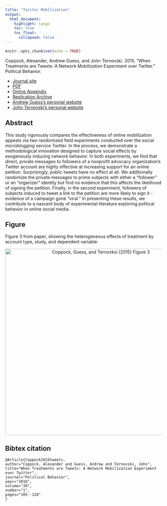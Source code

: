```yaml
---
title: "Twitter Mobilization"
output: 
  html_document:
    highlight: tango
    toc: true
    toc_float:
      collapsed: false
---
```


```r
knitr::opts_chunk$set(echo = TRUE)
```


Coppock, Alexander, Andrew Guess, and John Ternovski. 2015. "When Treatments are Tweets: A Network Mobilization Experiment over Twitter." Political Behavior. 

- [Journal site](https://link.springer.com/article/10.1007%2Fs11109-015-9308-6?wt_mc=Affiliate.CommissionJunction.3.EPR1089.DeepLink&utm_medium=affiliate&utm_source=commission_junction&utm_campaign=3_nsn6445_deeplink&utm_content=deeplink)
- [PDF](papers/CGT_tweets.pdf)
- [Online Appendix](papers/CGT_tweets_appendix.pdf)
- [Replication Archive](https://dataverse.harvard.edu/dataset.xhtml?persistentId=doi:10.7910/DVN/29548)
- [Andrew Guess's personal website](https://andyguess.com/)
- [John Ternovski's personal website](http://www.jter.co/)

## Abstract

This study rigorously compares the effectiveness of online mobilization appeals via two randomized field experiments conducted over the social microblogging service Twitter. In the process, we demonstrate a methodological innovation designed to capture social effects by exogenously inducing network behavior. In both experiments, we find that direct, private messages to followers of a nonprofit advocacy organization's Twitter account are highly effective at increasing support for an online petition. Surprisingly, public tweets have no effect at all. We additionally randomize the private messages to prime subjects with either a "follower" or an "organizer" identity but find no evidence that this affects the likelihood of signing the petition. Finally, in the second experiment, followers of subjects induced to tweet a link to the petition are more likely to sign it - evidence of a campaign gone "viral." In presenting these results, we contribute to a nascent body of experimental literature exploring political behavior in online social media.

## Figure

Figure 3 from paper, showing the heterogeneous effects of treatment by account type, study, and dependent variable:

<center><img src="Images/CGT_twitter_fig.png" alt="Coppock, Guess, and Ternovksi (2015) Figure 3" width="600"></center>

## Bibtex citation

```
@Article{Coppock2016tweets,
author="Coppock, Alexander and Guess, Andrew and Ternovski, John",
title="When Treatments are Tweets: A Network Mobilization Experiment over Twitter",
journal="Political Behavior",
year="2016",
volume="38",
number="1",
pages="105--128"
}
```
